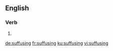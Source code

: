 ==English==

===Verb===
{{head|en|present participle}}

# {{present participle of|suffuse|lang=en|nocat=1}}

[[de:suffusing]]
[[fr:suffusing]]
[[ku:suffusing]]
[[vi:suffusing]]
